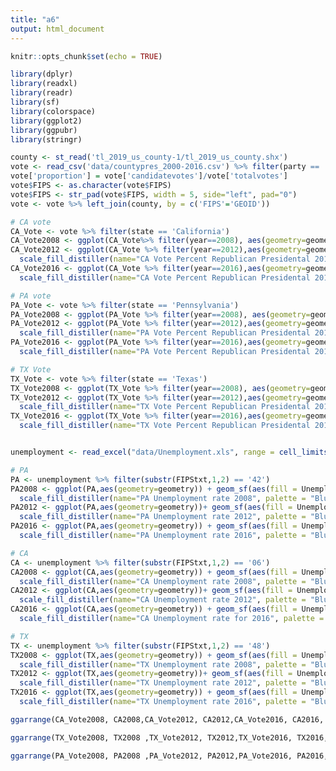 ```yaml
---
title: "a6"
output: html_document
---
```


```r
knitr::opts_chunk$set(echo = TRUE)
```

```r
library(dplyr)  
library(readxl)
library(readr)
library(sf)
library(colorspace)
library(ggplot2)
library(ggpubr)
library(stringr)
```


```r
county <- st_read('tl_2019_us_county-1/tl_2019_us_county.shx')
vote <- read_csv('data/countypres_2000-2016.csv') %>% filter(party == 'republican')
vote['proportion'] = vote['candidatevotes']/vote['totalvotes']
vote$FIPS <- as.character(vote$FIPS)
vote$FIPS <- str_pad(vote$FIPS, width = 5, side="left", pad="0")
vote <- vote %>% left_join(county, by = c('FIPS'='GEOID'))

# CA vote 
CA_Vote <- vote %>% filter(state == 'California')
CA_Vote2008 <- ggplot(CA_Vote%>% filter(year==2008), aes(geometry=geometry)) + geom_sf(aes(fill = proportion)) +scale_fill_distiller(name="CA Vote Percent Republican Presidental 2008", palette = "Reds")
CA_Vote2012 <- ggplot(CA_Vote %>% filter(year==2012),aes(geometry=geometry)) + geom_sf(aes(fill = proportion)) +
  scale_fill_distiller(name="CA Vote Percent Republican Presidental 2012", palette = "Reds")
CA_Vote2016 <- ggplot(CA_Vote %>% filter(year==2016),aes(geometry=geometry)) + geom_sf(aes(fill = proportion))+
  scale_fill_distiller(name="CA Vote Percent Republican Presidental 2016", palette = "Reds")

# PA vote 
PA_Vote <- vote %>% filter(state == 'Pennsylvania')
PA_Vote2008 <- ggplot(PA_Vote %>% filter(year==2008), aes(geometry=geometry)) + geom_sf(aes(fill = proportion)) +scale_fill_distiller(name="PA Vote Percent Republican Presidental 2008", palette = "blues") 
PA_Vote2012 <- ggplot(PA_Vote %>% filter(year==2012),aes(geometry=geometry)) + geom_sf(aes(fill = proportion)) +
  scale_fill_distiller(name="PA Vote Percent Republican Presidental 2012", palette = "Blues")
PA_Vote2016 <- ggplot(PA_Vote %>% filter(year==2016),aes(geometry=geometry)) + geom_sf(aes(fill = proportion))+
  scale_fill_distiller(name="PA Vote Percent Republican Presidental 2016", palette = "Blues")

# TX Vote
TX_Vote <- vote %>% filter(state == 'Texas')
TX_Vote2008 <- ggplot(TX_Vote %>% filter(year==2008), aes(geometry=geometry)) + geom_sf(aes(fill = proportion)) +scale_fill_distiller(name="TX Vote Percent Republican Presidental 2008", palette = "Reds")
TX_Vote2012 <- ggplot(TX_Vote %>% filter(year==2012),aes(geometry=geometry)) + geom_sf(aes(fill = proportion)) +
  scale_fill_distiller(name="TX Vote Percent Republican Presidental 2012", palette = "Reds")
TX_Vote2016 <- ggplot(TX_Vote %>% filter(year==2016),aes(geometry=geometry)) + geom_sf(aes(fill = proportion)) +
  scale_fill_distiller(name="TX Vote Percent Republican Presidental 2016", palette = "Reds")



```



```r
unemployment <- read_excel("data/Unemployment.xls", range = cell_limits(c(8, 1))) %>% left_join(county, by = c('FIPStxt' = 'GEOID')) 

# PA
PA <- unemployment %>% filter(substr(FIPStxt,1,2) == '42') 
PA2008 <- ggplot(PA,aes(geometry=geometry)) + geom_sf(aes(fill = Unemployment_rate_2008)) +
  scale_fill_distiller(name="PA Unemployment rate 2008", palette = "Blues") 
PA2012 <- ggplot(PA,aes(geometry=geometry))+ geom_sf(aes(fill = Unemployment_rate_2012))+
  scale_fill_distiller(name="PA Unemployment rate 2012", palette = "Blues")
PA2016 <- ggplot(PA,aes(geometry=geometry)) + geom_sf(aes(fill = Unemployment_rate_2016)) +
  scale_fill_distiller(name="PA Unemployment rate 2016", palette = "Blues")

# CA
CA <- unemployment %>% filter(substr(FIPStxt,1,2) == '06') 
CA2008 <- ggplot(CA,aes(geometry=geometry)) + geom_sf(aes(fill = Unemployment_rate_2008)) +
  scale_fill_distiller(name="CA Unemployment rate 2008", palette = "Blues")
CA2012 <- ggplot(CA,aes(geometry=geometry))+ geom_sf(aes(fill = Unemployment_rate_2012))+
  scale_fill_distiller(name="CA Unemployment rate 2012", palette = "Blues")
CA2016 <- ggplot(CA,aes(geometry=geometry)) + geom_sf(aes(fill = Unemployment_rate_2016)) +
  scale_fill_distiller(name="CA Unemployment rate for 2016", palette = "Blues")

# TX
TX <- unemployment %>% filter(substr(FIPStxt,1,2) == '48') 
TX2008 <- ggplot(TX,aes(geometry=geometry)) + geom_sf(aes(fill = Unemployment_rate_2008)) +
  scale_fill_distiller(name="TX Unemployment rate 2008", palette = "Blues")
TX2012 <- ggplot(TX,aes(geometry=geometry))+ geom_sf(aes(fill = Unemployment_rate_2012))+
  scale_fill_distiller(name="TX Unemployment rate 2012", palette = "Blues")
TX2016 <- ggplot(TX,aes(geometry=geometry)) + geom_sf(aes(fill = Unemployment_rate_2016)) +
  scale_fill_distiller(name="TX Unemployment rate 2016", palette = "Blues")

```

```r
ggarrange(CA_Vote2008, CA2008,CA_Vote2012, CA2012,CA_Vote2016, CA2016, ncol = 2, nrow=3)
```

```r
ggarrange(TX_Vote2008, TX2008 ,TX_Vote2012, TX2012,TX_Vote2016, TX2016, ncol = 2, nrow=3)
```

```r
ggarrange(PA_Vote2008, PA2008 ,PA_Vote2012, PA2012,PA_Vote2016, PA2016, ncol = 2, nrow=3)
```
